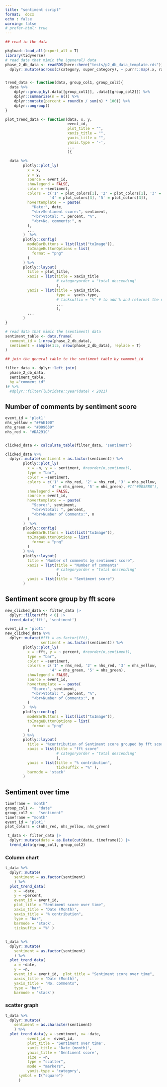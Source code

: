 ```yaml
---
title: "sentiment script"
format:  docx
echo : false
warning: false
# prefer-html: true
---
```


```r
## read in the data

pkgload::load_all(export_all = T)
library(tidyverse)
# read data that mimic the (general) data
phase_2_db_data <- readRDS(here::here("tests/p2_db_data_template.rds")) %>%
  dplyr::mutate(across(c(category, super_category), ~ purrr::map(.x, rawToChar)))


trend_data <- function(data, group_col1, group_col2){
  data %>%
    dplyr::group_by(.data[[group_col1]], .data[[group_col2]]) %>%
    dplyr::summarize(n = n()) %>% 
    dplyr::mutate(percent = round(n / sum(n) * 100)) %>% 
    dplyr::ungroup()
}

plot_trend_data <- function(data, x, y,
                            event_id, 
                            plot_title = "", 
                            xaxis_title = "",
                            yaxis_title = "",
                            yaxis.type = '-',
                            ...
                            ){
  
  data %>%
        plotly::plot_ly(
          x = x, 
          y = y,
          source = event_id,
          showlegend = FALSE,
          color = ~sentiment,
          colors = c('1' = plot_colors[1], '2' = plot_colors[1], '3' = plot_colors[2],
                    '4' = plot_colors[3], '5' = plot_colors[3]),
          hovertemplate = ~ paste(
            "Date:", date,
            "<br>Sentiment score:", sentiment,
            "<br>%total: ", percent, "%",
            "<br>No. comments:", n
          ),
          ...
        )  %>% 
        plotly::config(
          modeBarButtons = list(list("toImage")),
          toImageButtonOptions = list(
            format = "png"
          )
        ) %>%
        plotly::layout(
          title = plot_title,
          xaxis = list(title = xaxis_title
                       # categoryorder = "total descending"
                       ),
          yaxis = list(title = yaxis_title, 
                       type =  yaxis.type,
                       # ticksuffix = "%" # to add % and reformat the numbers then use tickformat = "%"
                       ...
                       ),
          ...
        )
}

# read data that mimic the (sentiment) data
sentiment_table <- data.frame(
  comment_id = 1:nrow(phase_2_db_data),
  sentiment = sample(1:5, nrow(phase_2_db_data), replace = T)
)

```


```r
## join the general table to the sentiment table by comment_id

filter_data <- dplyr::left_join(
  phase_2_db_data,
  sentiment_table, 
  by ="comment_id"
)# %>% 
  #dplyr::filter(lubridate::year(date) < 2021)

```

## Number of comments by sentiment score

```r

event_id = 'plot1'
nhs_yellow = "#FAE100"
nhs_green <- "#009639"
nhs_red <- "#DA291C"


clicked_data <- calculate_table(filter_data, 'sentiment')

clicked_data %>%
  dplyr::mutate(sentiment = as.factor(sentiment)) %>%
        plotly::plot_ly(
          x = ~n, y = ~ sentiment, #reorder(n,sentiment),
          type = "bar",
          color = ~sentiment,
          colors = c('1' = nhs_red, '2' = nhs_red, '3' = nhs_yellow,
                    '4' = nhs_green, '5' = nhs_green), #I("#005EB8"),
          showlegend = FALSE,
          source = event_id,
          hovertemplate = ~ paste(
            "Score:", sentiment,
            "<br>%total: ", percent,
            "<br>Number of Comments:", n
          )
        )  %>% 
        plotly::config(
          modeBarButtons = list(list("toImage")),
          toImageButtonOptions = list(
            format = "png"
          )
        ) %>%
        plotly::layout(
          title = "Number of comments by sentiment score",
          xaxis = list(title = "Number of comments"
                       # categoryorder = "total descending"
                       ),
          yaxis = list(title = "Sentiment score")
        )
```

## Sentiment score group by fft score

```r

new_clicked_data <- filter_data |>
  dplyr::filter(fft < 6) |>
  trend_data('fft', 'sentiment')

event_id = 'plot1'
new_clicked_data %>%
  dplyr::mutate(#fft = as.factor(fft),
                sentiment = as.factor(sentiment)) %>%
        plotly::plot_ly(
          x = ~fft, y = ~ percent, #reorder(n,sentiment),
          type = "bar",
          color = ~sentiment,
          colors = c('1' = nhs_red, '2' = nhs_red, '3' = nhs_yellow,
                    '4' = nhs_green, '5' = nhs_green),
          showlegend = FALSE,
          source = event_id,
          hovertemplate = ~ paste(
            "Score:", sentiment,
            "<br>%total: ", percent, "%",
            "<br>Number of Comments:", n
          )
        )  %>% 
        plotly::config(
          modeBarButtons = list(list("toImage")),
          toImageButtonOptions = list(
            format = "png"
          )
        ) %>%
        plotly::layout(
          title = "%contribution of Sentiment score grouped by fft score",
          xaxis = list(title = "fft score"
                       # categoryorder = "total descending"
                       ),
          yaxis = list(title = "% contribution",
                       ticksuffix = "%" ),
          barmode = 'stack'
        )
```

## Sentiment over time

```r
timeframe = 'month'
group_col1 <-  "date"
group_col2 <-  "sentiment"
timeframe = "month"
event_id = 'plot1'
plot_colors = c(nhs_red, nhs_yellow, nhs_green)

 t_data <- filter_data |>
  dplyr::mutate(date = as.Date(cut(date, timeframe))) |>
  trend_data(group_col1, group_col2)
```

### Column chart

```r
t_data %>% 
  dplyr::mutate(
    sentiment = as.factor(sentiment)
    ) %>%
  plot_trend_data(
    x = ~date,
    y = ~percent,
    event_id = event_id,  
    plot_title = "Sentiment score over time",
    xaxis_title = 'Date (Month)',
    yaxis_title = "% contribution",
    type = "bar",
    barmode = 'stack',
    ticksuffix = "%" )
```
##

```r
t_data %>% 
  dplyr::mutate(
    sentiment = as.factor(sentiment)
    ) %>%
  plot_trend_data(
    x = ~date,
    y = ~n,
    event_id = event_id,  plot_title = "Sentiment score over time",
    xaxis_title = 'Date (Month)',
    yaxis_title = "No. comments",
    type = "bar",
    barmode = 'stack')
```


### scatter graph

```r
t_data %>% 
  dplyr::mutate(
    sentiment = as.character(sentiment)
    ) %>%
  plot_trend_data(y = ~sentiment, x= ~date,
          event_id =  event_id,
          plot_title = 'Sentiment over time', 
          xaxis_title = 'Date (month)',  
          yaxis_title = 'Sentiment score',  
          size = ~n,
          type = "scatter",
          mode = "markers",
          yaxis.type = 'category',
      symbol = I("square")
      )
```
